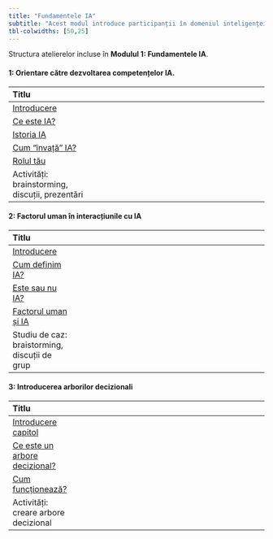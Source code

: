 ```yaml
---
title: "Fundamentele IA"
subtitle: "Acest modul introduce participanții în domeniul inteligenței artificiale. Vor explora exemple de tehnologie, vor învața despre algoritmi simpli și vor aprofunda principiile etice care stau la baza IA."
tbl-colwidths: [50,25]
---
```



Structura atelierelor incluse în **Modulul 1: Fundamentele IA**.

::: {.grid}

::: {.g-col-6}
#### 1: Orientare către dezvoltarea competențelor IA.


| Titlu                                           |                                                                                             |
|:--------------------------------------------------|:---------------------------------------------------------------------------------------------------:|
| [Introducere](capitol1/1_0.html)      | <a href="capitol1/1_0.html" title="Vezi resursa" aria-label="Deschide resursa Introducere"><i class="fa-solid fa-book-open-reader fa-lg" aria-hidden="true"></i></a> |
| [Ce este IA?](capitol1/1_1.html)      | <a href="capitol1/1_1.html" title="Vezi resursa" aria-label="Deschide resursa Ce este IA?"><i class="fa-solid fa-book-open-reader fa-lg" aria-hidden="true"></i></a> |
| [Istoria IA](capitol1/1_2.html)       | <a href="capitol1/1_2.html" title="Vezi resursa" aria-label="Deschide resursa Istoria IA"><i class="fa-solid fa-book-open-reader fa-lg" aria-hidden="true"></i></a>  |
| [Cum "învață" IA?](capitol1/1_3.html) | <a href="capitol1/1_3.html" title="Vezi resursa" aria-label="Deschide resursa Cum 'învață' IA?"><i class="fa-solid fa-book-open-reader fa-lg" aria-hidden="true"></i></a>  |
| [Rolul tău](capitol1/1_4.html)        | <a href="capitol1/1_4.html" title="Vezi resursa" aria-label="Deschide resursa Rolul tău"><i class="fa-solid fa-book-open-reader fa-lg"  aria-hidden="true"></i></a>  |
| Activități: brainstorming, discuții, prezentări   | <span><i class="fa-solid fa-book-open-reader fa-lg" title="Activități offline"></i> <i class="fa-solid fa-people-group fa-lg" title="Activitate offline"></i></span> |

:::

::: {.g-col-6}
#### 2: Factorul uman în interacțiunile cu IA

| Titlu                            |                                                                                                     |
|:---------------------------------|:---------------------------------------------------------------------------------------------------:|
| [Introducere](capitol2/2_0.html)             | <a href="capitol2/2_0.html" title="Vezi resursa" aria-label="Deschide resursa Introducere"><i class="fa-solid fa-book-open-reader fa-lg" aria-hidden="true"></i></a>|
| [Cum definim IA?](capitol2/2_1.html)         | <a href="capitol2/2_1.html" title="Vezi resursa" aria-label="Deschide resursa Cum definim IA?"><i class="fa-solid fa-book-open-reader fa-lg" aria-hidden="true"></i></a>|
| [Este sau nu IA?](capitol2/2_2.html)         | <a href="capitol2/2_2.html" title="Vezi resursa" aria-label="Deschide resursa Este sau nu IA?"><i class="fa-solid fa-book-open-reader fa-lg" aria-hidden="true"></i></a>|
| [Factorul uman și IA](capitol2/2_3.html) | <a href="capitol2/2_3.html" title="Vezi resursa" aria-label="Deschide resursa Factorul unam și IA"><i class="fa-solid fa-book-open-reader fa-lg" aria-hidden="true"></i></a>|
| Studiu de caz: braistorming, discuții de grup | <span><i class="fa-solid fa-book-open-reader fa-lg" title="Activități offline"></i> <i class="fa-solid fa-people-group fa-lg" title="Activitate offline"></i>|

:::

::: {.g-col-6}
#### 3: Introducerea arborilor decizionali

| Titlu                          |                                                                                             |
|:---------------------------------|:---------------------------------------------------------------------------------------------------:|
| [Introducere capitol](capitol3/3_0.html)              | <a href="capitol3/3_0.html" title="Vezi resursa" aria-label="Deschide resursa Introducere capitol"><i class="fa-solid fa-book-open-reader fa-lg"></i></a>        |
| [Ce este un arbore decizional?](capitol3/3_1.html)    | <a href="capitol3/3_1.html" title="Vezi resursa" aria-label="Deschide resursa Ce este un arbore decizional?"><i class="fa-solid fa-book-open-reader fa-lg"></i></a>        |
| [Cum funcționează?](capitol3/3_2.html)                | <a href="capitol3/3_2.html" title="Vezi resursa" aria-label="Deschide resursa Cum funcționează?"><i class="fa-solid fa-book-open-reader fa-lg"></i></a>        |
| Activități: creare arbore decizional | <span><i class="fa-solid fa-book-open-reader fa-lg" title="Resursă teoretică"></i> <i class="fa-solid fa-people-group fa-lg" title="Activitate offline"></i>                            |

:::

:::

